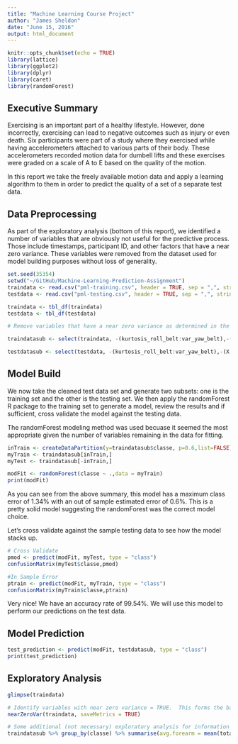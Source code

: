 ```yaml
---
title: "Machine Learning Course Project"
author: "James Sheldon"
date: "June 15, 2016"
output: html_document
---
```


```r
knitr::opts_chunk$set(echo = TRUE)
library(lattice)
library(ggplot2)
library(dplyr)
library(caret)
library(randomForest)
```

## Executive Summary
Exercising is an important part of a healthy lifestyle. However, done incorrectly, exercising can lead to negative outcomes such as injury or even death. Six participants were part of a study where they exercised while having accelerometers attached to various parts of their body. These accelerometers recorded motion data for dumbell lifts and these exercises were graded on a scale of A to E based on the quality of the motion.

In this report we take the freely available motion data and apply a learning algorithm to them in order to predict the quality of a set of a separate test data.

## Data Preprocessing

As part of the exploratory analysis (bottom of this report), we identified a number of variables that are obviously not useful for the predictive process.  Those include timestamps, participant ID, and other factors that have a near zero variance.  These variables were removed from the dataset used for model building purposes without loss of generality.

```r
set.seed(35354)
setwd("~/GitHub/Machine-Learning-Prediction-Assignment")
traindata <- read.csv("pml-training.csv", header = TRUE, sep = ",", stringsAsFactors = TRUE, na.strings = "NA")
testdata <- read.csv("pml-testing.csv", header = TRUE, sep = ",", stringsAsFactors = TRUE, na.strings = "NA")

traindata <- tbl_df(traindata)
testdata <- tbl_df(testdata)

# Remove variables that have a near zero variance as determined in the exploratory analysis. Further remove variables that clearly are not impactful as a predictor

traindatasub <- select(traindata, -(kurtosis_roll_belt:var_yaw_belt),-(X:num_window),-(var_accel_arm:var_yaw_arm), -(kurtosis_roll_arm:amplitude_yaw_arm), -(kurtosis_roll_dumbbell:amplitude_yaw_dumbbell), -(var_accel_dumbbell:var_yaw_dumbbell), -(kurtosis_roll_forearm:amplitude_yaw_forearm), -(var_accel_forearm:var_yaw_forearm))

testdatasub <- select(testdata, -(kurtosis_roll_belt:var_yaw_belt),-(X:num_window),-(var_accel_arm:var_yaw_arm), -(kurtosis_roll_arm:amplitude_yaw_arm), -(kurtosis_roll_dumbbell:amplitude_yaw_dumbbell), -(var_accel_dumbbell:var_yaw_dumbbell), -(kurtosis_roll_forearm:amplitude_yaw_forearm), -(var_accel_forearm:var_yaw_forearm))
```

## Model Build

We now take the cleaned test data set and generate two subsets: one is the training set and the other is the testing set. We then apply the randomForest R package to the training set to generate a model, review the results and if sufficient, cross validate the model against the testing data.

The randomForest modeling method was used becuase it seemed the most appropriate given the number of variables remaining in the data for fitting. 

```r
inTrain <- createDataPartition(y=traindatasub$classe, p=0.6,list=FALSE)
myTrain <- traindatasub[inTrain,]
myTest <- traindatasub[-inTrain,]

modFit <- randomForest(classe ~ .,data = myTrain)
print(modFit)
```

As you can see from the above summary, this model has a maximum class error of 1.34% with an out of sample estimated error of 0.6%. This is a pretty solid model suggesting the randomForest was the correct model choice.

Let's cross validate against the sample testing data to see how the model stacks up.

```r
# Cross Validate
pmod <- predict(modFit, myTest, type = "class")
confusionMatrix(myTest$classe,pmod)

#In Sample Error
ptrain <- predict(modFit, myTrain, type = "class")
confusionMatrix(myTrain$classe,ptrain)
```

Very nice! We have an accuracy rate of 99.54%. We will use this model to perform our predictions on the test data.

## Model Prediction

```r
test_prediction <- predict(modFit, testdatasub, type = "class")
print(test_prediction)
```

## Exploratory Analysis

```r
glimpse(traindata)

# Identify variables with near zero variance = TRUE.  This forms the basis for the above variable removal.
nearZeroVar(traindata, saveMetrics = TRUE)

# Some additional (not necessary) exploratory analysis for information purposes.
traindatasub %>% group_by(classe) %>% summarise(avg.forearm = mean(total_accel_forearm), avg.dumbbell = mean(total_accel_dumbbell), avg.arm = mean(total_accel_arm), avg.belt = mean(total_accel_belt)) %>% arrange(classe)
```